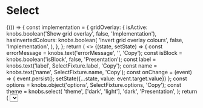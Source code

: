 
<Meta title="Components/Select" component={Select} />

# Select

<Canvas>
  <Story name="Base component">
    {(() => {
      const implementation = {
        gridOverlay: {
          isActive: knobs.boolean('Show grid overlay', false, 'Implementation'),
          hasInvertedColours: knobs.boolean(
            'Invert grid overlay colours',
            false,
            'Implementation',
          ),
        },
      };
      return (
        <>
          <State
           initialState={{
             value: '',
           }}
          >
           {(state, setState) => {
             const errorMessage = knobs.text('errorMessage', '', 'Copy');
             const isBlock = knobs.boolean('isBlock', false, 'Presentation');
             const label = knobs.text('label', SelectFixture.label, 'Copy');
             const name = knobs.text('name', SelectFixture.name, 'Copy');
             const onChange = (event) => {
               event.persist();
               setState({...state, value: event.target.value})
             };
             const options = knobs.object('options', SelectFixture.options, 'Copy');
             const theme = knobs.select(
               'theme',
               ['dark', 'light'],
               'dark',
               'Presentation',
             );
             return (
               <Select
                 errorMessage={errorMessage}
                 isBlock={isBlock}
                 label={label}
                 name={name}
                 onChange={onChange}
                 options={options}
                 testReference={SelectFixture.testReference}
                 theme={theme}
                 value={state.value}
               />
             )
           }}
          </State>
          <StorybookGridOverlay
            isActive={implementation.gridOverlay.isActive}
            hasInvertedColours={implementation.gridOverlay.hasInvertedColours}
          />
        </>
      );
    })()}
  </Story>
</Canvas>

## API

<ArgsTable of={Select} />
